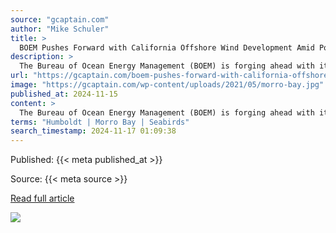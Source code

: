 ```yaml
---
source: "gcaptain.com"
author: "Mike Schuler"
title: >
  BOEM Pushes Forward with California Offshore Wind Development Amid Political Uncertainty
description: >
  The Bureau of Ocean Energy Management (BOEM) is forging ahead with its offshore wind development plans in California, despite looming political uncertainties surrounding the incoming Trump administration. In a move...
url: "https://gcaptain.com/boem-pushes-forward-with-california-offshore-wind-development-amid-political-uncertainty/"
image: "https://gcaptain.com/wp-content/uploads/2021/05/morro-bay.jpg"
published_at: 2024-11-15
content: >
  The Bureau of Ocean Energy Management (BOEM) is forging ahead with its offshore wind development plans in California, despite looming political uncertainties surrounding the incoming Trump administra… [+2486 chars]
terms: "Humboldt | Morro Bay | Seabirds"
search_timestamp: 2024-11-17 01:09:38
---
```



Published: {{< meta published_at >}}


Source: {{< meta source >}}


[Read full article]({{< meta url >}}){target='_blank'}



![](`r rmarkdown::metadata$image[1]`)
